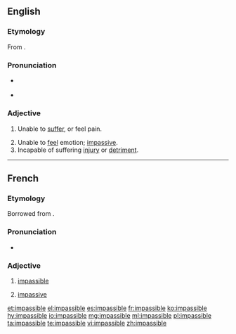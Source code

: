 ==English==

===Etymology===
From {{etyl|fro|en}} {{term|impassible|lang=fro}}.

===Pronunciation===
* {{a|UK}} {{IPA|/ɪmˈpasɪbəl/|lang=en}}
* {{audio|en-us-impassible.ogg|Audio (US)|lang=en}}

===Adjective===
{{en-adj}}

# {{context|chiefly|_|theology|lang=en}} Unable to [[suffer]], or feel pain.
# Unable to [[feel]] emotion; [[impassive]].
# Incapable of suffering [[injury]] or [[detriment]].

----

==French==

===Etymology===
Borrowed from {{etyl|LL.|fr}} {{term|impassibilis}}.

===Pronunciation===
* {{IPA|/ɛ̃pasibl/|lang=fr}}

===Adjective===
{{fr-adj|mf}}

# {{context|theology|lang=fr}} [[#English|impassible]]
# [[impassive]]

[[et:impassible]]
[[el:impassible]]
[[es:impassible]]
[[fr:impassible]]
[[ko:impassible]]
[[hy:impassible]]
[[io:impassible]]
[[mg:impassible]]
[[ml:impassible]]
[[pl:impassible]]
[[ta:impassible]]
[[te:impassible]]
[[vi:impassible]]
[[zh:impassible]]